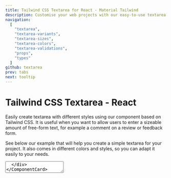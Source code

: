 ```yaml
---
title: Tailwind CSS Textarea for React - Material Tailwind
description: Customise your web projects with our easy-to-use textarea component for Tailwind CSS and React using Material Design guidelines.
navigation:
  [
    "textarea",
    "textarea-variants",
    "textarea-sizes",
    "textarea-colors",
    "textarea-validations",
    "props",
    "types"
  ]
github: textarea
prev: tabs
next: tooltip
---
```


# Tailwind CSS Textarea - React

Easily create textarea with different styles using our component based on Tailwind CSS. It is useful when you want to allow users to enter a sizeable amount of free-form text, for example a comment on a review or feedback form.

See below our example that will help you create a simple textarea for your project. It also comes in different colors and styles, so you can adapt it easily to your needs.
<br />

<ComponentCard id="textarea">
  <div className="w-96">
    <Textarea label="Message" />
  </div>
</ComponentCard>

```jsx showLineNumbers {1, 4}
import { Input } from "@material-tailwind/react";

export default function Example() {
  return <Textarea label="Message" />;
}
```

---

## Textarea Variants

The textarea component comes with 3 different variants that you can change it using the <Code>variant</Code> prop.

<ComponentCard id="textarea-variants">
  <div className="flex items-end gap-4 w-full">
    <Textarea variant="outlined" label="Outlined" />
    <Textarea variant="standard" label="Standard" />
    <Textarea variant="static" label="Static" placeholder="Static" />
  </div>
</ComponentCard>

```jsx showLineNumbers {6-8}
import { Textarea } from "@material-tailwind/react";

export default function Variants() {
  return (
    <div className="flex items-end gap-4 w-full">
      <Textarea variant="outlined" label="Outlined" />
      <Textarea variant="standard" label="Standard" />
      <Textarea variant="static" label="Static" placeholder="Static" />
    </div>
  );
}
```

---

## Textarea Sizes

The textarea component comes with 2 different sizes that you can change it using the <Code>size</Code> prop.

<ComponentCard id="textarea-sizes">
  <div className="flex items-end gap-4 w-full">
    <Textarea size="md" label="Textarea Medium" />
    <Textarea size="lg" label="Textarea Large" />
  </div>
</ComponentCard>

```jsx showLineNumbers {6-7}
import { Textarea } from "@material-tailwind/react";

export default function Sizes() {
  return (
    <div className="flex items-end gap-4 w-full">
      <Textarea size="md" label="Textarea Medium" />
      <Textarea size="lg" label="Textarea Large" />
    </div>
  );
}
```

---

## Textarea Colors

The textarea component comes with 19 different colors that you can change it using the <Code>color</Code> prop, below there are some examples of the colors but you can check all of the them [here.](#props)

<ComponentCard id="textarea-colors">
  <div className="flex flex-col gap-4 w-96">
    <Textarea color="blue" label="Textarea Blue" />
    <Textarea color="purple" label="Textarea Purple" />
    <Textarea color="indigo" label="Textarea Indigo" />
    <Textarea color="teal" label="Textarea Teal" />
  </div>
</ComponentCard>

```jsx showLineNumbers {6-9}
import { Textarea } from "@material-tailwind/react";

export default function Colors() {
  return (
    <div className="flex flex-col gap-4 w-96">
      <Textarea color="blue" label="Textarea Blue" />
      <Textarea color="purple" label="Textarea Purple" />
      <Textarea color="indigo" label="Textarea Indigo" />
      <Textarea color="teal" label="Textarea Teal" />
    </div>
  );
}
```

---

## Textarea Validations

The textarea component comes with error and success states for performing validations.

<ComponentCard id="textarea-validations">
  <div className="flex items-end gap-4 w-full">
    <Textarea label="Textarea Error" error />
    <Textarea label="Textarea Success" success />
  </div>
</ComponentCard>

```jsx showLineNumbers {6-7}
import { Textarea } from "@material-tailwind/react";

export default function Validations() {
  return (
    <div className="flex items-end gap-4 w-full">
      <Textarea label="Textarea Error" error />
      <Textarea label="Textarea Success" success />
    </div>
  );
}
```

---

## Props

<span id="props" className="scroll-mt-48" />
The following props are available for the textarea component. These are the custom
props that come with we've added for the textarea component and you can use all the
other native textarea props as well.

| Attribute    | Type                       | Description                         | Default                      |
| ------------ | -------------------------- | ----------------------------------- | ---------------------------- |
| `variant`    | [Variant](#types)          | Change textarea variant             | <Code small>outlined</Code>  |
| `size`       | [Size](#types)             | Change textarea size                | <Code small>md</Code>        |
| `color`      | [Color](#types)            | Change textarea color               | <Code small>blue</Code>      |
| `label`      | <Code small>string</Code>  | Add label for textarea              | `''`                         |
| `error`      | <Code small>boolean</Code> | Change textarea state to error      | <Code small>false</Code>     |
| `success`    | <Code small>boolean</Code> | Change textarea state to success    | <Code small>false</Code>     |
| `resize`     | <Code small>boolean</Code> | Makes textarea resizable            | <Code small>false</Code>     |
| `labelProps` | <Code small>Object</Code>  | Add custom props for textarea label | <Code small>undefined</Code> |
| `className`  | <Code small>string</Code>  | Add custom className for textarea   | `''`                         |

---

## Types

<span id="types" className="scroll-mt-48" />

```ts
type variant = "standard" | "outlined" | "static";
```

```ts
type variant = "md" | "lg";
```

```ts
type color =
  | "blue-grey"
  | "grey"
  | "brown"
  | "deep-orange"
  | "orange"
  | "amber"
  | "yellow"
  | "lime"
  | "light-green"
  | "green"
  | "teal"
  | "cyan"
  | "light-blue"
  | "blue"
  | "indigo"
  | "deep-purple"
  | "purple"
  | "pink"
  | "red";
```
